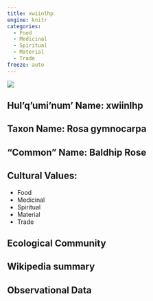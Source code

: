 ```yaml
---
title: xwiinlhp
engine: knitr
categories:
  - Food
  - Medicinal
  - Spiritual
  - Material
  - Trade
freeze: auto
---
```

![](https://inaturalist-open-data.s3.amazonaws.com/photos/26171161/medium.jpeg)

## **Hul'q'umi'num' Name**: xwiinlhp
## **Taxon Name**: Rosa gymnocarpa
## **"Common" Name**: Baldhip Rose
## **Cultural Values**:

  - Food
  - Medicinal
  - Spiritual
  - Material
  - Trade

## **Ecological Community**
## **Wikipedia summary**
## **Observational Data**
